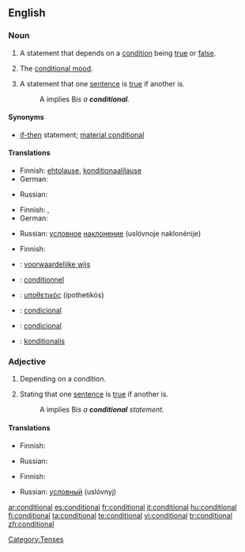 ==English==

===Noun===
{{en-noun|s}}

# {{grammar}} A statement that depends on a [[condition]] being [[true]] or [[false]].
# {{grammar}} The [[conditional mood]].
# {{logic}} A statement that one [[sentence]] is [[true]] if another is.
#: A implies B'' is a '''conditional'''.''

====Synonyms====
* {{i-c|logic}} [[if-then]] statement; [[material conditional]]

====Translations====
{{trans-top|statement}}
* Finnish: [[ehtolause]], [[konditionaalilause]]
* German: {{t+|de|Konditional|n}}
{{trans-mid}}
* Russian: {{t+|ru|условие|n|tr=uslóvije|sc=Cyrl}}
{{trans-bottom}}

{{trans-top|mood}}
* Finnish: {{t+|fi|ehtotapa}}, {{t+|fi|konditionaali}}
* German: {{t+|de|Konditional|n}}
{{trans-mid}}
* Russian: [[условный|условное]] [[наклонение]] (uslóvnoje naklonénije) {{n}}
{{trans-bottom}}

{{trans-top|in logic}}
* Finnish: {{t+|fi|ehto}}
{{trans-mid}}
{{trans-bottom}}

{{checktrans-top}}
* {{ttbc|Dutch}}: [[voorwaardelijke wijs]] {{m}}
* {{ttbc|French}}: [[conditionnel]] {{m}}
* {{ttbc|Greek}}: [[υποθετικός]] (ipothetikós) {{m}}
* {{ttbc|Portuguese}}: [[condicional]] {{m}}
* {{ttbc|Spanish}}: [[condicional]] {{m}}
* {{ttbc|Swedish}}: [[konditionalis]]
{{trans-bottom}}

===Adjective===
{{en-adj|-}}

# Depending on a condition.
# {{logic}} Stating that one [[sentence]] is [[true]] if another is.
#: A implies B'' is a '''conditional''' statement.''

====Translations====
{{trans-top|depending on a condition}}
* Finnish: {{t-|fi|ehdollinen}}
{{trans-mid}}
* Russian: {{t+|ru|условный|tr=uslóvnyj|sc=Cyrl}}
{{trans-bottom}}

{{trans-top|in logic}}
* Finnish: {{t-|fi|ehdollinen}}
{{trans-mid}}
* Russian: [[условный]] (uslóvnyj)
{{trans-bottom}}

[[Category:Tenses]]

[[ar:conditional]]
[[es:conditional]]
[[fr:conditional]]
[[it:conditional]]
[[hu:conditional]]
[[fi:conditional]]
[[ta:conditional]]
[[te:conditional]]
[[vi:conditional]]
[[tr:conditional]]
[[zh:conditional]]